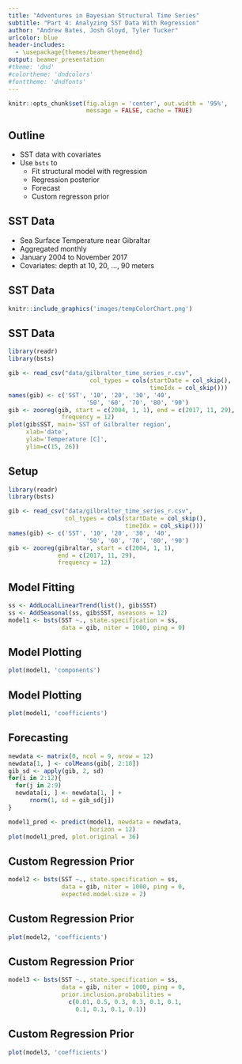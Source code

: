 ```yaml
---
title: "Adventures in Bayesian Structural Time Series"
subtitle: "Part 4: Analyzing SST Data With Regression"
author: "Andrew Bates, Josh Gloyd, Tyler Tucker"
urlcolor: blue
header-includes:
  - \usepackage{themes/beamerthemednd}
output: beamer_presentation
#theme: 'dnd'
#colortheme: 'dndcolors'
#fonttheme: 'dndfonts'
---
```


```r
knitr::opts_chunk$set(fig.align = 'center', out.width = '95%',
                      message = FALSE, cache = TRUE)
```


<!-- slide 3 -->


## Outline

- SST data with covariates
- Use `bsts` to
    - Fit structural model with regression
    - Regression posterior
    - Forecast
    - Custom regresson prior
    
<!-- slide 4-->

## SST Data

- Sea Surface Temperature near Gibraltar
- Aggregated monthly
- January 2004 to November 2017
- Covariates: depth at 10, 20, ..., 90 meters

<!-- slide 5 -->

## SST Data

```r
knitr::include_graphics('images/tempColorChart.png')
```


<!-- slide 6 -->

## SST Data

```r
library(readr)
library(bsts)

gib <- read_csv("data/gilbralter_time_series_r.csv", 
                       col_types = cols(startDate = col_skip(), 
                                        timeIdx = col_skip()))
names(gib) <- c('SST', '10', '20', '30', '40',
                      '50', '60', '70', '80', '90')
gib <- zooreg(gib, start = c(2004, 1, 1), end = c(2017, 11, 29),
               frequency = 12)
plot(gib$SST, main='SST of Gilbralter region',
     xlab='date',
     ylab='Temperature [C]', 
     ylim=c(15, 26))
```


<!-- slide 7 -->

## Setup

```r
library(readr)
library(bsts)

gib <- read_csv("data/gilbralter_time_series_r.csv",
                col_types = cols(startDate = col_skip(),
                                 timeIdx = col_skip()))
names(gib) <- c('SST', '10', '20', '30', '40',
                      '50', '60', '70', '80', '90')
gib <- zooreg(gibraltar, start = c(2004, 1, 1),
              end = c(2017, 11, 29),
              frequency = 12)
```


<!-- slide 8 -->

## Model Fitting

```r
ss <- AddLocalLinearTrend(list(), gib$SST)
ss <- AddSeasonal(ss, gib$SST, nseasons = 12)
model1 <- bsts(SST ~., state.specification = ss,
               data = gib, niter = 1000, ping = 0)
```


<!-- slide 9 -->

## Model Plotting

```r
plot(model1, 'components')
```


<!-- slide 10 -->

## Model Plotting

```r
plot(model1, 'coefficients')
```




<!-- slide 12-->

## Forecasting


```r
newdata <- matrix(0, ncol = 9, nrow = 12)
newdata[1, ] <- colMeans(gib[, 2:10])
gib_sd <- apply(gib, 2, sd)
for(i in 2:12){
  for(j in 2:9)
  newdata[i, ] <- newdata[1, ] + 
      rnorm(1, sd = gib_sd[j])
}
```


```r
model1_pred <- predict(model1, newdata = newdata,
                       horizon = 12)
plot(model1_pred, plot.original = 36)
```


<!-- slide 13 -->

## Custom Regression Prior

```r
model2 <- bsts(SST ~., state.specification = ss,
               data = gib, niter = 1000, ping = 0,
               expected.model.size = 2)
```


<!-- slide 14 -->

## Custom Regression Prior

```r

plot(model2, 'coefficients')
```


<!-- slide 15 -->

## Custom Regression Prior

```r
model3 <- bsts(SST ~., state.specification = ss,
               data = gib, niter = 1000, ping = 0,
               prior.inclusion.probabilities = 
                 c(0.01, 0.5, 0.3, 0.3, 0.1, 0.1,
                   0.1, 0.1, 0.1, 0.1))
```


<!-- slide 16 -->

## Custom Regression Prior

```r
plot(model3, 'coefficients')
```





